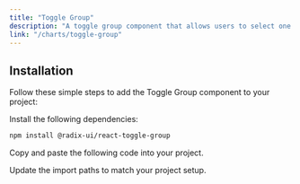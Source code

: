```yaml
---
title: "Toggle Group"
description: "A toggle group component that allows users to select one or multiple options from a group."
link: "/charts/toggle-group"
---
```


<ComponentPreview name="toggle-group-demo" />

## Installation

Follow these simple steps to add the Toggle Group component to your project:

<Steps>

<Step>Install the following dependencies:</Step>

```bash
npm install @radix-ui/react-toggle-group
```

<Step>Copy and paste the following code into your project.</Step>

<CollapsibleSource name="toggle-group" path="components/ui/toggle-group.tsx" />

<Step>Update the import paths to match your project setup.</Step>

</Steps>

<ComponentPreview name="toggle-group-single" />
